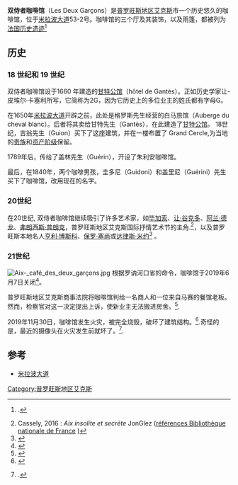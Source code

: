 '''双侍者咖啡馆'''（Les Deux Garçons）是[[普罗旺斯地区艾克斯|普罗旺斯地区艾克斯]]市一个历史悠久的咖啡馆，位于[[米拉波大道|米拉波大道]]53-2号。咖啡馆的三个厅及其装饰，以及雨篷，都被列为[[法国历史遗迹|法国历史遗迹]]<ref>{{Base Mérimée|PA00081069|Immeuble du Café des Deux Garçons}}.</ref>

== 历史 == 
===18 世纪和 19 世纪 === 
双侍者咖啡馆设于1660 年建造的[[甘特公馆|甘特公馆]]（hôtel de Gantès）。正如历史学家让-皮埃尔·卡塞利所写，它简称为2G，因为它历史上的多位业主的姓氏都有字母G。

在1650年[[米拉波大道|米拉波大道]]开辟之前，此处是格罗斯先生经营的白马旅馆（Auberge du cheval blanc）。后者将其卖给甘特先生（Gantès），在此建造了[[甘特公馆|甘特公馆]]。 18世纪，吉翁先生（Guion）买下了这座建筑，并在一楼布置了 Grand Cercle,为当地的[[贵族|贵族]]和[[资产阶级|资产阶级]]保留。 

1789年后，传给了盖林先生（Guérin），开设了朱利安咖啡馆。 

最后，在1840年，两个咖啡男孩，圭多尼（Guidoni）和盖里尼（Guérini）先生买下了咖啡馆，改用现在的名字。 

=== 20世纪 ===
在20世纪, 双侍者咖啡馆继续吸引了许多艺术家，如[[毕加索|毕加索]]、[[让·谷克多|让·谷克多]]、[[阿兰·德龙|阿兰·德龙]]、[[弗朗西斯·普朗克|弗朗西斯·普朗克]]，普罗旺斯地区艾克斯国际抒情艺术节的主角.<ref name="Jean-Pierre Cassely, 2016">Cassely, 2016 : ''Aix insolite et secrète'' JonGlez {{p.|125}} ([http://catalogue.bnf.fr/ark:/12148/cb45058387v références Bibliothèque nationale de France] {{Wayback|url=http://catalogue.bnf.fr/ark:/12148/cb45058387v |date=20190902030704 }})</ref>，以及普罗旺斯本地名人[[亨利·博斯科|亨利·博斯科]]、[[保罗·塞尚|保罗·塞尚]]或[[达律斯·米约|达律斯·米约]]<ref>{{Cite web |url=http://lesdeuxgarcons.fr/notre-histoire/ |title=存档副本 |access-date=2020-10-31 |archive-date=2018-10-27 |archive-url=https://web.archive.org/web/20181027195610/http://lesdeuxgarcons.fr/notre-histoire/ |dead-url=yes }}</ref> 。

=== 21世纪 === 
[[File:Aix-_café_des_deux_garçons.jpg|thumb]]
根据罗讷河口省的命令，咖啡馆于2019年6月7日关闭<ref>{{Cite web |url=https://www.laprovence.com/actu/en-direct/5537869/aix-les-deux-garcons-brasserie-emblematique-fermee-sur-ordre-de-la-prefecture.html |title=La Provence, 07 juin 2019 |access-date=2020-10-31 |archive-date=2020-11-04 |archive-url=https://web.archive.org/web/20201104205257/https://www.laprovence.com/actu/en-direct/5537869/aix-les-deux-garcons-brasserie-emblematique-fermee-sur-ordre-de-la-prefecture.html |dead-url=no }}</ref>。

普罗旺斯地区艾克斯商事法院将咖啡馆判给一名商人和一位来自马赛的餐馆老板。然而，检察官对这一决定提出上诉，使新业主无法搬进房舍。<ref>{{Cite web |url=https://www.laprovence.com/article/edition-aix-pays-daix/5719742/sitot-arrives-les-proprietaires-des-2g-pries-de-rendre-les-cles.html |title=La Provence, 15 octobre 2019. |access-date=2020-10-31 |archive-date=2020-11-05 |archive-url=https://web.archive.org/web/20201105211623/https://www.laprovence.com/article/edition-aix-pays-daix/5719742/sitot-arrives-les-proprietaires-des-2g-pries-de-rendre-les-cles.html |dead-url=no }}</ref>.

2019年11月30日，咖啡馆发生火灾，被完全烧毁，破坏了建筑结构。<ref>{{Cite web |url=https://france3-regions.francetvinfo.fr/provence-alpes-cote-d-azur/bouches-du-rhone/aix-en-provence/brasserie-2g-aix-provence-prend-feu-1756667.html |title=La Provence, 30 novembre 2019. |access-date=2020-10-31 |archive-date=2020-11-07 |archive-url=https://web.archive.org/web/20201107145301/https://france3-regions.francetvinfo.fr/provence-alpes-cote-d-azur/bouches-du-rhone/aix-en-provence/brasserie-2g-aix-provence-prend-feu-1756667.html |dead-url=no }}</ref>.奇怪的是，最近的摄像头在火灾发生前就坏了。<ref>{{cite web|language=fr|title=Incendie des Deux Garçons à Aix : l'étrange panne de vidéoprotection|url=https://www.laprovence.com/actu/en-direct/5789319/demain-dans-la-provence-incendie-des-deux-garcons-a-aix-letrange-panne-de-videoprotection.html|date=3 décembre 2019|access-date=2020-10-31|archive-date=2020-11-07|archive-url=https://web.archive.org/web/20201107023536/https://www.laprovence.com/actu/en-direct/5789319/demain-dans-la-provence-incendie-des-deux-garcons-a-aix-letrange-panne-de-videoprotection.html|dead-url=no}}.</ref>.

== 参考 == 
{{reflist}}
* [[米拉波大道|米拉波大道]]
[[Category:普罗旺斯地区艾克斯|Category:普罗旺斯地区艾克斯]]